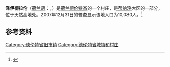 '''泽伊德拉伦'''（[[荷兰语|荷兰语]]：{{lang|nl|Zuidlaren}}，{{coord|53|5|39|N|6|41|4|E|region:NL|display=inline,title}}）是[[荷兰|荷兰]][[德伦特省|德伦特省]]的一个村庄，是[[蒂纳洛|蒂纳洛]]大区的一部分，位于天然高地{{tsl|en|Hondsrug|洪斯吕赫}}处。2007年12月31日的普查显示该地人口为10,080人。<ref name=CBS>{{Cite web |url=http://statline.cbs.nl/StatWeb/publication/?VW=T&DM=SLNL&PA=70904NED&D1=9&D2=13602-13604,13614,13619&D3=l&HD=081008-1510&HDR=T&STB=G1,G2 |title=CBS Statline |access-date=2022-01-08 |archive-date=2016-03-03 |archive-url=https://web.archive.org/web/20160303171232/http://statline.cbs.nl/StatWeb/publication/?VW=T&DM=SLNL&PA=70904NED&D1=9&D2=13602-13604,13614,13619&D3=l&HD=081008-1510&HDR=T&STB=G1,G2 |dead-url=no }}</ref>
==参考资料==
{{reflist}}
{{Netherlands-geo-stub}}
{{Authority control}}
{{DEFAULTSORT:Zuidlaren}}
[[Category:德伦特省旧市镇|Category:德伦特省旧市镇]]
[[Category:德伦特省城镇和村庄|Category:德伦特省城镇和村庄]]